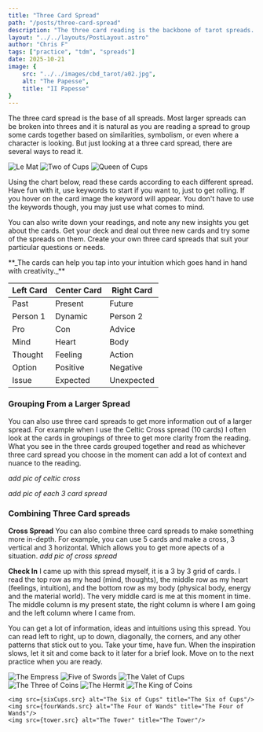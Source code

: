 ```yaml
---
title: "Three Card Spread"
path: "/posts/three-card-spread"
description: "The three card reading is the backbone of tarot spreads. In my opinion ;)"
layout: "../../layouts/PostLayout.astro"
author: "Chris F"
tags: ["practice", "tdm", "spreads"]
date: 2025-10-21
image: {
    src: "../../images/cbd_tarot/a02.jpg",
    alt: "The Papesse",
    title: "II Papesse"
}
---
```




The three card spread is the base of all spreads. Most larger spreads can be broken into threes and it is natural as you are reading a spread to group some cards together based on similarities, symbolism, or even where a character is looking. But just looking at a three card spread, there are several ways to read it.

<div class="card-row">
<img src={leMat.src} alt="Le Mat" title="Le Mat - traveler" />
<img src={twoCups.src} alt="Two of Cups" title="Two of Cups - choice or pair" />
<img src={QueenCups.src} alt="Queen of Cups" title="Queen of Cups - patience" />
<p>Using the chart below, read these cards according to each different spread. Have fun with it, use keywords to start if you want to, just to get rolling. If you hover on the card image the keyword will appear. You don't have to use the keywords though, you may just use what comes to mind.</p>
<p>You can also write down your readings, and note any new insights you get about the cards. Get your deck and deal out three new cards and try some of the spreads on them. Create your own three card spreads that suit your particular questions or needs.</p>
<p>**_The cards can help you tap into your intuition which goes hand in hand with creativity._**</p>
</div>


| Left Card | Center Card | Right Card |
|--- | --- | --- |
| Past | Present | Future |
| Person 1 | Dynamic | Person 2 |
| Pro | Con | Advice |
| Mind | Heart | Body |
| Thought | Feeling | Action |
| Option | Positive | Negative |
| Issue | Expected | Unexpected |

### Grouping From a Larger Spread

You can also use three card spreads to get more information out of a larger spread. For example when I use the Celtic Cross spread (10 cards) I often look at the cards in groupings of three to get more clarity from the reading. What you see in the three cards grouped together and read as whichever three card spread you choose in the moment can add a lot of context and nuance to the reading.

_add pic of celtic cross_

<div class="spread-9"></div>


_add pic of each 3 card spread_

<div class="card-row"></div>
<div class="card-row"></div>
<div class="card-row"></div>

### Combining Three Card spreads

**Cross Spread**
You can also combine three card spreads to make something more in-depth. For example, you can use 5 cards and make a cross, 3 vertical and 3 horizontal. Which allows you to get more apects of a situation.
_add pic of cross spread_
<div class="spread-9"></div>

**Check In**
I came up with this spread myself, it is a 3 by 3 grid of cards. I read the top row as my head (mind, thoughts), the middle row as my heart (feelings, intuition), and the bottom row as my body (physical body, energy and the material world). The very middle card is me at this moment in time. The middle column is my present state, the right column is where I am going and the left column where I came from.

You can get a lot of information, ideas and intuitions using this spread. You can read left to right, up to down, diagonally, the corners, and any other patterns that stick out to you. Take your time, have fun. When the inspiration slows, let it sit and come back to it later for a brief look. Move on to the next practice when you are ready.

<div class="spread-9">
    <img src={empress.src} alt="The Empress" title="The Empress"/>
    <img src={fiveSwords.src} alt="Five of Swords" title="Five of Swords"/>
    <img src={pageCups.src} alt="The Valet of Cups" title="The Valet of Cups"/>
    <img src={threeCoins.src} alt="The Three of Coins" title="The Three of Coins"/>
    <img src={hermit.src} alt="The Hermit" title="The Hermit"/>
    <img src={kingCoins.src} alt="The King of Coins" title="The King of Coins"/>

    <img src={sixCups.src} alt="The Six of Cups" title="The Six of Cups"/>
    <img src={fourWands.src} alt="The Four of Wands" title="The Four of Wands"/>
    <img src={tower.src} alt="The Tower" title="The Tower"/>

</div>
